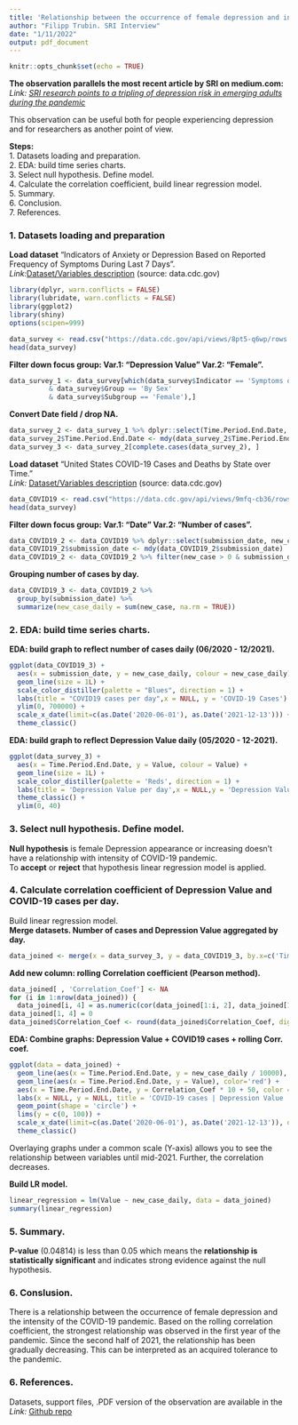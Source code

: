 ```yaml
---
title: 'Relationship between the occurrence of female depression and intensity of COVID-19 pandemic.'   
author: "Filipp Trubin. SRI Interview"      
date: "1/11/2022"   
output: pdf_document
---
```


```r
knitr::opts_chunk$set(echo = TRUE)
```

**The observation parallels the most recent article by SRI on medium.com:**      
*Link:* *[SRI research points to a tripling of depression risk in emerging adults during the pandemic](https://medium.com/dish/sri-research-points-to-a-tripling-of-depression-risk-in-emerging-adults-during-the-pandemic-c39819c00946)*   

This observation can be useful both for people experiencing depression and for researchers as another point of view. 

**Steps:**  
1. Datasets loading and preparation.     
2. EDA: build time series charts.   
3. Select null hypothesis. Define model.   
4. Calculate the correlation coefficient, build linear regression model.   
5. Summary.   
6. Conclusion.   
7. References.   

### 1. Datasets loading and preparation
**Load dataset** "Indicators of Anxiety or Depression Based on Reported Frequency of Symptoms During Last 7 Days".    
*Link:*[Dataset/Variables description](https://data.cdc.gov/NCHS/Indicators-of-Anxiety-or-Depression-Based-on-Repor/8pt5-q6wp) (source: data.cdc.gov)


```r
library(dplyr, warn.conflicts = FALSE)
library(lubridate, warn.conflicts = FALSE)
library(ggplot2)
library(shiny)
options(scipen=999) 

data_survey <- read.csv("https://data.cdc.gov/api/views/8pt5-q6wp/rows.csv?accessType=DOWNLOAD")
head(data_survey)
```

**Filter down focus group: Var.1: "Depression Value" Var.2: "Female".**   
```r
data_survey_1 <- data_survey[which(data_survey$Indicator == 'Symptoms of Depressive Disorder'
          & data_survey$Group == 'By Sex'
          & data_survey$Subgroup == 'Female'),]
```

**Convert Date field / drop NA.**   
```r
data_survey_2 <- data_survey_1 %>% dplyr::select(Time.Period.End.Date, Value)
data_survey_2$Time.Period.End.Date <- mdy(data_survey_2$Time.Period.End.Date)
data_survey_3 <- data_survey_2[complete.cases(data_survey_2), ]
```

**Load dataset** "United States COVID-19 Cases and Deaths by State over Time."        
*Link:* [Dataset/Variables description](https://data.cdc.gov/Case-Surveillance/United-States-COVID-19-Cases-and-Deaths-by-State-o/9mfq-cb36) (source: data.cdc.gov)   
```r
data_COVID19 <- read.csv("https://data.cdc.gov/api/views/9mfq-cb36/rows.csv?accessType=DOWNLOAD")
head(data_survey)
```

**Filter down focus group: Var.1: "Date" Var.2: "Number of cases".**   
```r
data_COVID19_2 <- data_COVID19 %>% dplyr::select(submission_date, new_case)
data_COVID19_2$submission_date <- mdy(data_COVID19_2$submission_date)
data_COVID19_2 <- data_COVID19_2 %>% filter(new_case > 0 & submission_date <= as.Date('2021-12-13'))
```

**Grouping number of cases by day.** 
```r
data_COVID19_3 <- data_COVID19_2 %>%
  group_by(submission_date) %>%
  summarize(new_case_daily = sum(new_case, na.rm = TRUE))
```
### 2. EDA: build time series charts.
**EDA: build graph to reflect number of cases daily (06/2020 - 12/2021).**   
```r
ggplot(data_COVID19_3) +
  aes(x = submission_date, y = new_case_daily, colour = new_case_daily) +
  geom_line(size = 1L) +
  scale_color_distiller(palette = "Blues", direction = 1) +
  labs(title = "COVID19 cases per day",x = NULL, y = 'COVID-19 Cases') +
  ylim(0, 700000) +
  scale_x_date(limit=c(as.Date('2020-06-01'), as.Date('2021-12-13'))) +
  theme_classic()
```

**EDA: build graph to reflect Depression Value daily (05/2020 - 12-2021).**   
```r
ggplot(data_survey_3) +
  aes(x = Time.Period.End.Date, y = Value, colour = Value) +
  geom_line(size = 1L) +
  scale_color_distiller(palette = 'Reds', direction = 1) +
  labs(title = 'Depression Value per day',x = NULL,y = 'Depression Value') +
  theme_classic() +
  ylim(0, 40)
```

### 3. Select null hypothesis. Define model.   
**Null hypothesis** is female Depression appearance or increasing doesn't have a relationship with intensity of COVID-19 pandemic.   
To **accept** or **reject** that hypothesis linear regression model is applied.

### 4. Calculate correlation coefficient of Depression Value and COVID-19 cases per day.    
Build linear regression model.     
**Merge datasets. Number of cases and Depression Value aggregated by day.**   
```r
data_joined <- merge(x = data_survey_3, y = data_COVID19_3, by.x=c('Time.Period.End.Date'), by.y=c('submission_date'))
```

**Add new column: rolling Correlation coefficient (Pearson method).**   
```r
data_joined[ , 'Correlation_Coef'] <- NA
for (i in 1:nrow(data_joined)) {
  data_joined[i, 4] = as.numeric(cor(data_joined[1:i, 2], data_joined[1:i, 3]))}
data_joined[1, 4] = 0
data_joined$Correlation_Coef <- round(data_joined$Correlation_Coef, digits = 2)
```


**EDA: Combine graphs: Depression Value + COVID19 cases + rolling Corr. coef.**  
```r
ggplot(data = data_joined) +
  geom_line(aes(x = Time.Period.End.Date, y = new_case_daily / 10000), color='blue') +
  geom_line(aes(x = Time.Period.End.Date, y = Value), color='red') +
  aes(x = Time.Period.End.Date, y = Correlation_Coef * 10 + 50, color = Correlation_Coef) +
  labs(x = NULL, y = NULL, title = 'COVID-19 cases | Depression Value | Rolling Correlation coef') +
  geom_point(shape = 'circle') +
  lims(y = c(0, 100)) +
  scale_x_date(limit=c(as.Date('2020-06-01'), as.Date('2021-12-13')), date_breaks = '3 month', date_labels='%Y/%m') +
  theme_classic()
```
Overlaying graphs under a common scale (Y-axis) allows you to see the relationship between variables until mid-2021. Further, the correlation decreases.  

**Build LR model.**   
```r
linear_regression = lm(Value ~ new_case_daily, data = data_joined)
summary(linear_regression)
```

### 5. Summary.    
**P-value** (0.04814) is less than 0.05 which means the **relationship is statistically significant** and indicates strong evidence against the null hypothesis.  

### 6. Conslusion.   
There is a relationship between the occurrence of female depression and the intensity of the COVID-19 pandemic. Based on the rolling correlation coefficient, the strongest relationship was observed in the first year of the pandemic. Since the second half of 2021, the relationship has been gradually decreasing. This can be interpreted as an acquired tolerance to the pandemic. 

### 6. References. 
Datasets, support files, .PDF version of the observation are available in the *Link:* [Github repo](https://github.com/5filipp/SRI_interview.git)
